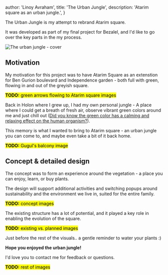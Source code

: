 
  author: 'Linoy Avraham',
  title: 'The Urban Jungle',
  description: 'Atarim square as an urban jungle.',
}


The Urban Jungle is my attempt to rebrand Atarim square.

It was developed as part of my final project for Bezalel, and I'd like to go over the key parts in the my process.

<Image src={coverTheUrbanJungle} alt="The urban jungle - cover"/>

## Motivation

My motivation for this project was to have Atarim Square as an extenstion for Ben Gurion boulevard and Independence garden - both full with green, flowing in and out of the greyish square.

<mark><b>TODO:</b> green arrows flowing to Atarim square images</mark>

Back in Holon where I grew up, I had my own personal jungle - A place where I could get a breath of fresh air, observe vibrant green colors around me and just chill out (<a href="https://www.ncbi.nlm.nih.gov/pmc/articles/PMC6379348/#:~:text=Study%201%20revealed%20that%20walking,green%20on%20the%20human%20organism." target="_blank">Did you know the green color has a calming and relaxing effect on the human organism?</a>).

This memory is what I wanted to bring to Atarim square - an urban jungle you can come to, and maybe even take a bit of it back home.

<mark><b>TODO:</b> Gugul's balcony image</mark>

## Concept & detailed design

The concept was to form an experience around the vegetation - a place you can enjoy, learn, or buy plants.

The design will support additional activities and switching popups around sustainability and the environment we live in, suited for the entire family.

<mark><b>TODO:</b> concept images</mark>

The existing structure has a lot of potential, and it played a key role in enabling the evolution of the square.

<mark><b>TODO:</b> existing vs. planned images</mark>

Just before the rest of the visuals.. a gentle reminder to water your plants :)

**Hope you enjoyed the urban jungle!**

I'd love you to <Link href="/about">contact me</Link> for feedback or questions.

<mark><b>TODO:</b> rest of images</mark>
